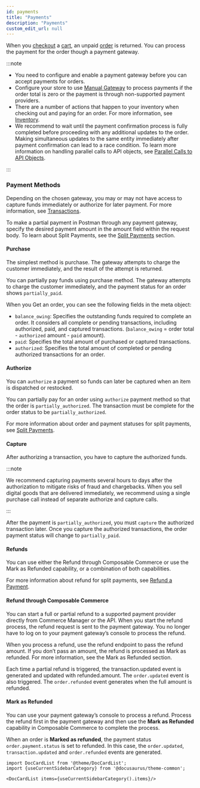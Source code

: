 ```yaml
---
id: payments
title: "Payments"
description: "Payments"
custom_edit_url: null
---
```




When you [checkout](/docs/api/carts/checkout) a [cart](/docs/api/carts/cart-management), an unpaid [order](/docs/api/carts/orders) is returned. You can process the payment for the order though a payment gateway.

:::note

- You need to configure and enable a payment gateway before you can accept payments for orders.
- Configure your store to use [Manual Gateway](/docs/api/payments/update-manual-gateway) to process payments if the order total is zero or the payment is through non-supported payment providers.
- There are a number of actions that happen to your inventory when checking out and paying for an order. For more information, see [Inventory](/docs/api/pxm/inventory/inventories-introduction).
- We recommend to wait until the payment confirmation process is fully completed before proceeding with any additional updates to the order. Making simultaneous updates to the same entity immediately after payment confirmation can lead to a race condition. To learn more information on handling parallel calls to API objects, see [Parallel Calls to API Objects](https://beta.elasticpath.dev/guides/Getting-Started/api-contract#parallel-calls-to-api-objects).

:::

### Payment Methods

Depending on the chosen gateway, you may or may not have access to capture funds immediately or authorize for later payment. For more information, see [Transactions](/docs/api/carts/transactions).

To make a partial payment in Postman through any payment gateway, specify the desired payment amount in the amount field within the request body. To learn about Split Payments, see the [Split Payments](/docs/api/payments/payment-gateways-introduction#split-payments) section.

#### Purchase

The simplest method is purchase. The gateway attempts to charge the customer immediately, and the result of the attempt is returned.

You can partially pay funds using purchase method. The gateway attempts to charge the customer immediately, and the payment status for an order shows `partially_paid`.

When you Get an order, you can see the following fields in the meta object:

- `balance_owing`: Specifies the outstanding funds required to complete an order. It considers all complete or pending transactions, including authorized, paid, and captured transactions. (`balance_owing` = order total - `authorized` amount - `paid` amount).
- `paid`: Specifies the total amount of purchased or captured transactions.
- `authorized`: Specifies the total amount of completed or pending authorized transactions for an order.

#### Authorize

You can `authorize` a payment so funds can later be captured when an item is dispatched or restocked.

You can partially pay for an order using `authorize` payment method so that the order is `partially_authorized`. The transaction must be complete for the order status to be `partially_authorized`.

For more information about order and payment statuses for split payments, see [Split Payments](/docs/api/payments/payment-gateways-introduction#split-payments).

#### Capture

After authorizing a transaction, you have to capture the authorized funds.

:::note

We recommend capturing payments several hours to days after the authorization to mitigate risks of fraud and chargebacks. When you sell digital goods that are delivered immediately, we recommend using a single purchase call instead of separate authorize and capture calls.

:::

After the payment is `partially_authorized`, you must `capture` the authorized transaction later. Once you capture the authorized transactions, the order payment status will change to `partially_paid`.

#### Refunds

You can use either the Refund through Composable Commerce or use the Mark as Refunded capability, or a combination of both capabilities.

For more information about refund for split payments, see [Refund a Payment](/docs/api/carts/refund-a-transaction).

#### Refund through Composable Commerce

You can start a full or partial refund to a supported payment provider directly from Commerce Manager or the API. When you start the refund process, the refund request is sent to the payment gateway. You no longer have to log on to your payment gateway’s console to process the refund.

When you process a refund, use the refund endpoint to pass the refund amount. If you don’t pass an amount, the refund is processed as Mark as refunded. For more information, see the Mark as Refunded section.

Each time a partial refund is triggered, the transaction.updated event is generated and updated with refunded.amount. The `order.updated` event is also triggered. The `order.refunded` event generates when the full amount is refunded.


#### Mark as Refunded

You can use your payment gateway’s console to process a refund. Process the refund first in the payment gateway and then use the **Mark as Refunded** capability in Composable Commerce to complete the process.

When an order is **Marked as refunded**, the payment status `order.payment.status` is set to refunded. In this case, the `order.updated`, `transaction.updated` and `order.refunded` events are generated.




```mdx-code-block
import DocCardList from '@theme/DocCardList';
import {useCurrentSidebarCategory} from '@docusaurus/theme-common';

<DocCardList items={useCurrentSidebarCategory().items}/>
```
      